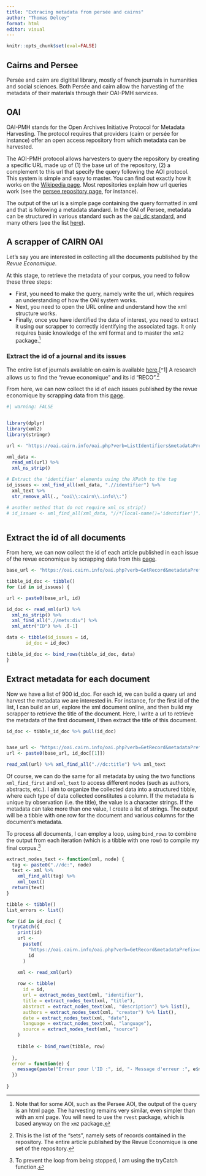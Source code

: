 ```yaml
---
title: "Extracing metadata from persée and cairns"
author: "Thomas Delcey"
format: html
editor: visual
---
```


```r
knitr::opts_chunk$set(eval=FALSE)
```

## Cairns and Persee

Persée and cairn are digitital library, mostly of french journals in humanities and social sciences. Both Persée and cairn allow the harvesting of the metadata of their materials through their OAI-PMH services.

## OAI

OAI-PMH stands for the Open Archives Initiative Protocol for Metadata Harvesting. The protocol requires that providers (cairn or persée for instance) offer an open access repository from which metadata can be harvested.

The AOI-PMH protocol allows harvesters to query the repository by creating a specific URL made up of (1) the base url of the repository, (2) a complement to this url that specify the query following the AOI protocol. This system is simple and easy to master. You can find out exactly how it works on the [Wikipedia page](https://fr.wikipedia.org/wiki/Open_Archives_Initiative_Protocol_for_Metadata_Harvesting). Most repositories explain how url queries work (see the [persee repository page](https://www.persee.fr/entrepot-oai), for instance).

The output of the url is a simple page containing the query formatted in xml and that is following a metadata standard. In the OAI of Persee, metadata can be structured in various standard such as the [oai_dc standard](https://www.openarchives.org/OAI/2.0/oai_dc.xsd), and many others (see the list [here](http://oai.persee.fr/oai?verb=ListMetadataFormats&identifier=oai:persee:serie/dha)).

## A scrapper of CAIRN OAI

Let's say you are interested in collecting all the documents published by the _Revue Economique_. 

At this stage, to retrieve the metadata of your corpus, you need to follow these three steps:

-   First, you need to make the query, namely write the url, which requires an understanding of how the OAI system works.
-   Next, you need to open the URL online and understand how the xml structure works.
-   Finally, once you have identified the data of interest, you need to extract it using our scrapper to correctly identifying the associated tags. It only requires basic knowledge of the xml format and to master the `xml2` package.^[Note that for some AOI, such as the Persee AOI, the output of the query is an html page. The harvesting remains very similar, even simpler than with an xml page. You will need to use the `rvest` package, which is based anyway on the `xm2` package.]

### Extract the id of a journal and its issues

The entire list of journals available on cairn is available [here](https://oai.cairn.info/oai.php?verb=ListSets).[^1] A research allows us to find the "revue economique" and its id "RECO".^[This is the list of the "sets", namely sets of records contained in the repository. The entire article published by the Revue Economique is one set of the repository.]

From here, we can now collect the id of each issues published by the revue economique by scrapping data from this [page](https://oai.cairn.info/oai.php?verb=ListIdentifiers&metadataPrefix=mets&set=RECO).

```r
#| warning: FALSE 


library(dplyr)
library(xml2)
library(stringr)

url <- "https://oai.cairn.info/oai.php?verb=ListIdentifiers&metadataPrefix=mets&set=RECO"

xml_data <- 
  read_xml(url) %>% 
  xml_ns_strip()

# Extract the 'identifier' elements using the XPath to the tag
id_issues <- xml_find_all(xml_data, ".//identifier") %>%
  xml_text %>% 
  str_remove_all(., "oai\\:cairn\\.info\\:")

# another method that do not require xml_ns_strip()
# id_issues <- xml_find_all(xml_data, "//*[local-name()='identifier']")



```

## Extract the id of all documents

From here, we can now collect the id of each article published in each issue of the revue economique by scrapping data from this [page](https://oai.cairn.info/oai.php?verb=ListIdentifiers&metadataPrefix=mets&set=RECO).

```r
base_url <- "https://oai.cairn.info/oai.php?verb=GetRecord&metadataPrefix=mets&identifier=oai:cairn.info:"

tibble_id_doc <- tibble()
for (id in id_issues) {

url <- paste0(base_url, id)

id_doc <- read_xml(url) %>% 
  xml_ns_strip() %>%
  xml_find_all(".//mets:div") %>%
  xml_attr("ID") %>% .[-1]

data <- tibble(id_issues = id, 
       id_doc = id_doc)

tibble_id_doc <- bind_rows(tibble_id_doc, data)
}
```

## Extract metadata for each document

Now we have a list of 900 id_doc. For each id, we can build a query url and harvest the metadata we are interested in. For instance, for the first id of the list, I can build an url, explore the xml document online, and then build my scrapper to retrieve the title of the document. Here, I write a url to retrieve the metadata of the first document, I then extract the title of this document. 

```r
id_doc <- tibble_id_doc %>% pull(id_doc)


base_url <- "https://oai.cairn.info/oai.php?verb=GetRecord&metadataPrefix=oai_dc&identifier="
url <- paste0(base_url, id_doc[[1]])

read_xml(url) %>% xml_find_all(".//dc:title") %>% xml_text
```

Of course, we can do the same for all metadata by using the two functions `xml_find_first` and `xml_text` to access different nodes (such as authors, abstracts, etc.). I aim to organize the collected data into a structured tibble, where each type of data collected constitutes a column. If the metadata is unique by observation (i.e. the title), the value is a character strings. If the metadata can take more than one value, I create a list of strings. The output will be a tibble with one row for the document and various columns for the document's metadata.

To process all documents, I can employ a loop, using `bind_rows` to combine the output from each iteration (which is a tibble with one row) to compile my final corpus.^[To prevent the loop from being stopped, I am using the tryCatch function.]

```r
extract_nodes_text <- function(xml, node) {
  tag <- paste0(".//dc:", node)
  text <- xml %>%
    xml_find_all(tag) %>%
    xml_text()
  return(text)
}

tibble <- tibble()
list_errors <- list()

for (id in id_doc) {
  tryCatch({
    print(id)
    url <-
      paste0(
        "https://oai.cairn.info/oai.php?verb=GetRecord&metadataPrefix=oai_dc&identifier=",
        id
      )
    
    xml <- read_xml(url)

    row <- tibble(
      id = id,
      url = extract_nodes_text(xml, "identifier"),
      title = extract_nodes_text(xml, "title"),
      abstract = extract_nodes_text(xml, "description") %>% list(),
      authors = extract_nodes_text(xml, "creator") %>% list(),
      date = extract_nodes_text(xml, "date"),
      language = extract_nodes_text(xml, "language"),
      source = extract_nodes_text(xml, "source")
    )
    
    tibble <- bind_rows(tibble, row)
    
  },
  error = function(e) {
    message(paste("Erreur pour l'ID :", id, "- Message d'erreur :", e$message))
  })
  
}

```
